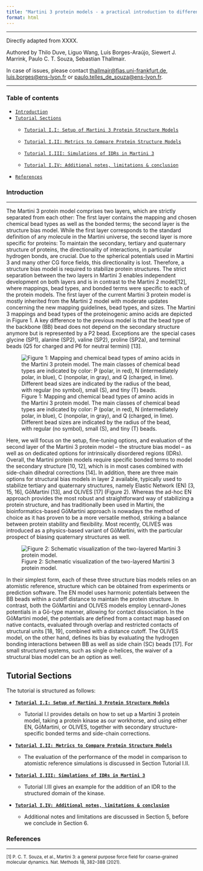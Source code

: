 ```yaml
---
title: "Martini 3 protein models - a practical introduction to different structure bias models and their comparison"
format: html
---
```


<hr>

Directly adapted from XXXX.

Authored by Thilo Duve, Liguo Wang, Luís Borges-Araújo, Siewert J. Marrink, Paulo C. T. Souza, Sebastian Thallmair.

In case of issues, please contact [thallmair\@fias.uni-frankfurt.de](mailto:%20thallmair@fias.uni-frankfurt.de), [luis.borges\@ens-lyon.fr](mailto:%20luis.borges@ens-lyon.fr) or [paulo.telles_de_souza\@ens-lyon.fr](mailto:%20paulo.telles_de_souza@ens-lyon.fr).

<hr>

### Table of contents

-   [`Introduction`](#introduction)
-   [`Tutorial Sections`](#Tutorials)
    -   [`Tutorial I.I: Setup of Martini 3 Protein Structure Models`](Tut1.qmd)

    -   [`Tutorial I.II: Metrics to Compare Protein Structure Models`](Tut2.qmd)

    -   [`Tutorial I.III: Simulations of IDRs in Martini 3`](Tut3.qmd)

    -   [`Tutorial I.IV: Additional notes, limitations & conclusion`](Tut4.qmd)
-   [`References`](#references)

### Introduction {#introduction}

<hr>

<!--- Commented to keep intro shorter. Users should already know this bit from earlier tutorials + lectures. --->

<!--- A detailed biophysical characterization of proteins including their structural dynamics is crucial for a broad variety of research fields ranging from molecular biology and drug development to enzyme design and environmentally friendly chemistry. In recent years, modelling techniques became more and more routine tools, offering a complementary approach to experimental techniques for studying protein biophysics. Atomistic and coarse-grained (CG) molecular dynamics (MD) simulations are among the key techniques applied in the field [1, 2]. In this chapter, we will provide a hands-on introduction to the protein models available in the fully re-parametrized general-purpose Martini 3 CG force field [3]. We assume that the reader has hands-on experience with the program package GROMACS [4], for which excellent tutorials are available[5]. --->

<!--- Martini 3 combines top-down and bottom-up coarse-graining with a general mapping of 4-to-1 non-hydrogen atoms to one regular (R) bead [3]. Small (S, 3-to-1 mapping) and tiny (T, 2-to-1 mapping) are also available. The non-bonded interactions are parametrized based on experimental thermodynamic data, while the bonded interactions are parametrized using atomistic[6–8] or quantum mechanical reference simulations [7, 9]. We refer the reader for more details to some recent reviews [10, 11]. --->

The Martini 3 protein model comprises two layers, which are strictly separated from each other: The first layer contains the mapping and chosen chemical bead types as well as the bonded terms; the second layer is the structure bias model. While the first layer corresponds to the standard definition of any molecule in the Martini universe, the second layer is more specific for proteins: To maintain the secondary, tertiary and quaternary structure of proteins, the directionality of interactions, in particular hydrogen bonds, are crucial. Due to the spherical potentials used in Martini 3 and many other CG force fields, this directionality is lost. Therefore, a structure bias model is required to stabilize protein structures. The strict separation between the two layers in Martini 3 enables independent development on both layers and is in contrast to the Martini 2 model\[12\], where mappings, bead types, and bonded terms were specific to each of the protein models. The first layer of the current Martini 3 protein model is mostly inherited from the Martini 2 model with moderate updates concerning the new mapping guidelines, bead types, and sizes. The Martini 3 mappings and bead types of the proteinogenic amino acids are depicted in Figure 1. A key difference to the previous model is that the bead type of the backbone (BB) bead does not depend on the secondary structure anymore but is represented by a P2 bead. Exceptions are  the special cases glycine (SP1), alanine (SP2), valine (SP2), proline (SP2a), and terminal beads (Q5 for charged and P6 for neutral termini) \[13\].

![Figure 1: Mapping and chemical bead types of amino acids in the Martini 3 protein model. The main classes of chemical bead types are indicated by color: P (polar, in red), N (intermediately polar, in blue), C (nonpolar, in gray), and Q (charged, in lime). Different bead sizes are indicated by the radius of the bead, with regular (no symbol), small (S), and tiny (T) beads.](Fig1.png)

Here, we will focus on the setup, fine-tuning options, and evaluation of the second layer of the Martini 3 protein model – the structure bias model – as well as on dedicated options for intrinsically disordered regions (IDRs). Overall, the Martini protein models require specific bonded terms to model the secondary structure \[10, 12\], which is in most cases combined with side-chain dihedral corrections \[14\]**.** In addition, there are three main options for structural bias models in layer 2 available, typically used to stabilize tertiary and quaternary structures, namely Elastic Network (EN) \[3, 15, 16\], GōMartini \[13\], and OLIVES \[17\] (Figure 2). Whereas the ad-hoc EN approach provides the most robust and straightforward way of stabilizing a protein structure, and has traditionally been used in Martini, the bioinformatics-based GōMartini approach is nowadays the method of choice as it has proven to be a more versatile method, striking a balance between protein stability and flexibility. Most recently, OLIVES was introduced as a physics-based variant of GōMartini, with the particular prospect of biasing quaternary structures as well.

![Figure 2: Schematic visualization of the two-layered Martini 3 protein model.](Fig2.png)

In their simplest form, each of these three structure bias models relies on an atomistic reference, structure which can be obtained from experiments or prediction software. The EN model uses harmonic potentials between the BB beads within a cutoff distance to maintain the protein structure. In contrast, both the GōMartini and OLIVES models employ Lennard-Jones potentials in a Gō-type manner, allowing for contact dissociation. In the GōMartini model, the potentials are defined from a contact map based on native contacts, evaluated through overlap and restricted contacts of structural units \[18, 19\], combined with a distance cutoff. The OLIVES model, on the other hand, defines its bias by evaluating the hydrogen bonding interactions between BB as well as side chain (SC) beads \[17\]. For small structured systems, such as single α-helices, the waiver of a structural bias model can be an option as well.

## Tutorial Sections {#Tutorials}

The tutorial is structured as follows:

-   [**`Tutorial I.I: Setup of Martini 3 Protein Structure Models`**](Tut1.qmd)

    -   Tutorial I.I provides details on how to set up a Martini 3 protein model, taking a protein kinase as our workhorse, and using either EN, GōMartini, or OLIVES, together with secondary structure-specific bonded terms and side-chain corrections.

-   [**`Tutorial I.II: Metrics to Compare Protein Structure Models`**](Tut2.qmd)

    -   The evaluation of the performance of the model in comparison to atomistic reference simulations is discussed in Section Tutorial I.II.

-   [**`Tutorial I.III: Simulations of IDRs in Martini 3`**](Tut3.qmd)

    -   Tutorial I.III gives an example for the addition of an IDR to the structured domain of the kinase.

-   [**`Tutorial I.IV: Additional notes, limitations & conclusion`**](Tut4.qmd)

    -   Additional notes and limitations are discussed in Section 5, before we conclude in Section 6.

<!--- Related Martini-based tutorial chapters are available for constructing PEGylated proteins [20], embedding membrane proteins [21], and for protein-ligand binding [7].  --->

### References {#references}

<hr>

<sub> \[1\] P. C. T. Souza, et al., Martini 3: a general purpose force field for coarse-grained molecular dynamics. Nat. Methods 18, 382–388 (2021). </sub>
